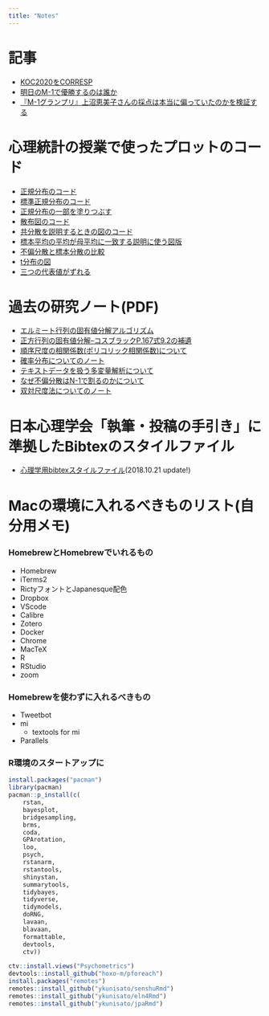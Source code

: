 ```yaml
---
title: "Notes"
---
```


# 記事

+ [KOC2020をCORRESP](items/2020-09-27-koc2020-corresp.html)
+ [明日のM-1で優勝するのは誰か](items/2018-12-01-2018m1gp.html)
+ [『M-1グランプリ』上沼恵美子さんの採点は本当に偏っていたのかを検証する](items/2018M1judges.html)

# 心理統計の授業で使ったプロットのコード

+ [正規分布のコード](notes/2018-06-26A.html)
+ [標準正規分布のコード](notes/2018-06-30.html)
+ [正規分布の一部を塗りつぶす](notes/2018-06-29b.html)
+ [散布図のコード](notes/2018-06-26c.html)
+ [共分散を説明するときの図のコード](notes/2018-06-26d.html)
+ [標本平均の平均が母平均に一致する説明に使う図版](ntoes/2018-06-29a.html)
+ [不偏分散と標本分散の比較](ntoes/2018-07-04.html)
+ [t分布の図](notes/2018-07-06-t.html)
+ [三つの代表値がずれる](notes/2018-07-06-MMM.html)

# 過去の研究ノート(PDF)

+ [エルミート行列の固有値分解アルゴリズム](notes/QR.pdf)
+ [正方行列の固有値分解--コスブラックP.167式9.2の補遺](notes/Reigen.pdf)
+ [順序尺度の相関係数(ポリコリック相関係数)について](notes/polychoricNote.pdf)
+ [確率分布についてのノート](notes/prob.pdf)
+ [テキストデータを扱う多変量解析について](notes/textMV.pdf)
+ [なぜ不偏分散はN-1で割るのかについて](notes/whyN_1.pdf)
+ [双対尺度法についてのノート](notes/DS2019.pdf)


# 日本心理学会「執筆・投稿の手引き」に準拠したBibtexのスタイルファイル

+ [心理学用bibtexスタイルファイル](https://github.com/kosugitti/jecon-jpa)(2018.10.21 update!)


# Macの環境に入れるべきものリスト(自分用メモ)

### HomebrewとHomebrewでいれるもの
+ Homebrew
+ iTerms2
+ RictyフォントとJapanesque配色
+ Dropbox
+ VScode
+ Calibre
+ Zotero
+ Docker
+ Chrome
+ MacTeX
+ R
+ RStudio
+ zoom

### Homebrewを使わずに入れるべきもの
+ Tweetbot
+ mi
  + textools for mi
+ Parallels


### R環境のスタートアップに

```r
install.packages("pacman")
library(pacman)
pacman::p_install(c(
    rstan,
    bayesplot,
	bridgesampling,
	brms,
	coda,
	GPArotation,
    loo,
    psych,
    rstanarm,
	rstantools,
	shinystan,
	summarytools,
	tidybayes,
	tidyverse,
	tidymodels,
	doRNG,
	lavaan,
	blavaan,
	formattable,
	devtools,
	ctv))

ctv::install.views("Psychometrics")
devtools::install_github("hoxo-m/pforeach")
install.packages("remotes")
remotes::install_github("ykunisato/senshuRmd")
remotes::install_github("ykunisato/eln4Rmd")
remotes::install_github("ykunisato/jpaRmd")

```

